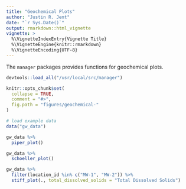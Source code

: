 ```yaml
---
title: "Geochemical Plots"
author: "Justin R. Jent"
date: "`r Sys.Date()`"
output: rmarkdown::html_vignette
vignette: >
  %\VignetteIndexEntry{Vignette Title}
  %\VignetteEngine{knitr::rmarkdown}
  %\VignetteEncoding{UTF-8}
---
```

The `manager` packages provides functions for geochemical plots.

```r
devtools::load_all("/usr/local/src/manager")

knitr::opts_chunk$set(
  collapse = TRUE,
  comment = "#>",
  fig.path = "figures/geochemical-"
)
```

```r
# load example data
data("gw_data")

gw_data %>%
  piper_plot()
```

```r
gw_data %>%
  schoeller_plot()
```

```r
gw_data %>%
  filter(location_id %in% c("MW-1", "MW-2")) %>%
  stiff_plot(., total_dissolved_solids = "Total Dissolved Solids")
```